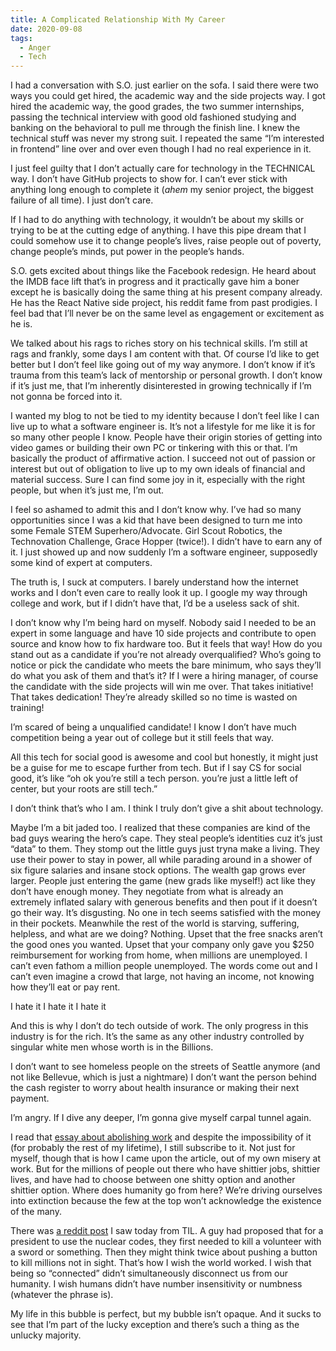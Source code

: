 ```yaml
---
title: A Complicated Relationship With My Career
date: 2020-09-08
tags:
  - Anger
  - Tech
---
```


I had a conversation with S.O. just earlier on the sofa. I said there were two ways you could get hired, the academic way and the side projects way. I got hired the academic way, the good grades, the two summer internships, passing the technical interview with good old fashioned studying and banking on the behavioral to pull me through the finish line. I knew the technical stuff was never my strong suit. I repeated the same “I’m interested in frontend” line over and over even though I had no real experience in it. 

I just feel guilty that I don’t actually care for technology in the TECHNICAL way. I don’t have GitHub projects to show for. I can’t ever stick with anything long enough to complete it (*ahem* my senior project, the biggest failure of all time). I just don’t care.

If I had to do anything with technology, it wouldn’t be about my skills or trying to be at the cutting edge of anything. I have this pipe dream that I could somehow use it to change people’s lives, raise people out of poverty, change people’s minds, put power in the people’s hands.

S.O. gets excited about things like the Facebook redesign. He heard about the IMDB face lift that’s in progress and it practically gave him a boner except he is basically doing the same thing at his present company already. He has the React Native side project, his reddit fame from past prodigies. I feel bad that I’ll never be on the same level as engagement or excitement as he is. 

We talked about his rags to riches story on his technical skills. I’m still at rags and frankly, some days I am content with that. Of course I’d like to get better but I don’t feel like going out of my way anymore. I don’t know if it’s trauma from this team’s lack of mentorship or personal growth. I don’t know if it’s just me, that I’m inherently disinterested in growing technically if I’m not gonna be forced into it. 

I wanted my blog to not be tied to my identity because I don’t feel like I can live up to what a software engineer is. It’s not a lifestyle for me like it is for so many other people I know. People have their origin stories of getting into video games or building their own PC or tinkering with this or that. I’m basically the product of affirmative action. I succeed not out of passion or interest but out of obligation to live up to my own ideals of financial and material success. Sure I can find some joy in it, especially with the right people, but when it’s just me, I’m out. 

I feel so ashamed to admit this and I don’t know why. I’ve had so many opportunities since I was a kid that have been designed to turn me into some Female STEM Superhero/Advocate. Girl Scout Robotics, the Technovation Challenge, Grace Hopper (twice!). I didn’t have to earn any of it. I just showed up and now suddenly I’m a software engineer, supposedly some kind of expert at computers. 

The truth is, I suck at computers. I barely understand how the internet works and I don’t even care to really look it up. I google my way through college and work, but if I didn’t have that, I’d be a useless sack of shit. 

I don’t know why I’m being hard on myself. Nobody said I needed to be an expert in some language and have 10 side projects and contribute to open source and know how to fix hardware too. But it feels that way! How do you stand out as a candidate if you’re not already overqualified? Who’s going to notice or pick the candidate who meets the bare minimum, who says they’ll do what you ask of them and that’s it? If I were a hiring manager, of course the candidate with the side projects will win me over. That takes initiative! That takes dedication! They’re already skilled so no time is wasted on training! 

I’m scared of being a unqualified candidate! I know I don’t have much competition being a year out of college but it still feels that way. 

All this tech for social good is awesome and cool but honestly, it might just be a guise for me to escape further from tech. But if I say CS for social good, it’s like “oh ok you’re still a tech person. you’re just a little left of center, but your roots are still tech.” 

I don’t think that’s who I am. I think I truly don’t give a shit about technology. 

Maybe I’m a bit jaded too. I realized that these companies are kind of the bad guys wearing the hero’s cape. They steal people’s identities cuz it’s just “data” to them. They stomp out the little guys just tryna make a living. They use their power to stay in power, all while parading around in a shower of six figure salaries and insane stock options. The wealth gap grows ever larger. People just entering the game (new grads like myself!) act like they don’t have enough money. They negotiate from what is already an extremely inflated salary with generous benefits and then pout if it doesn’t go their way. It’s disgusting. No one in tech seems satisfied with the money in their pockets. Meanwhile the rest of the world is starving, suffering, helpless, and what are we doing? Nothing. Upset that the free snacks aren’t the good ones you wanted. Upset that your company only gave you $250 reimbursement for working from home, when millions are unemployed. I can’t even fathom a million people unemployed. The words come out and I can’t even imagine a crowd that large, not having an income, not knowing how they’ll eat or pay rent. 

I hate it I hate it I hate it

And this is why I don’t do tech outside of work. The only progress in this industry is for the rich. It’s the same as any other industry controlled by singular white men whose worth is in the Billions. 

I don’t want to see homeless people on the streets of Seattle anymore (and not like Bellevue, which is just a nightmare) I don’t want the person behind the cash register to worry about health insurance or making their next payment. 

I’m angry. If I dive any deeper, I’m gonna give myself carpal tunnel again. 

I read that [essay about abolishing work](https://theanarchistlibrary.org/library/bob-black-the-abolition-of-work) and despite the impossibility of it (for probably the rest of my lifetime), I still subscribe to it. Not just for myself, though that is how I came upon the article, out of my own misery at work. But for the millions of people out there who have shittier jobs, shittier lives, and have had to choose between one shitty option and another shittier option. Where does humanity go from here? We’re driving ourselves into extinction because the few at the top won’t acknowledge the existence of the many.

There was [a reddit post](https://www.reddit.com/r/todayilearned/comments/io9o0u/til_in_1981_a_harvard_law_professor_published_a/) I saw today from TIL. A guy had proposed that for a president to use the nuclear codes, they first needed to kill a volunteer with a sword or something. Then they might think twice about pushing a button to kill millions not in sight. That’s how I wish the world worked. I wish that being so “connected” didn’t simultaneously disconnect us from our humanity. I wish humans didn’t have number insensitivity or numbness (whatever the phrase is). 

My life in this bubble is perfect, but my bubble isn’t opaque. And it sucks to see that I’m part of the lucky exception and there’s such a thing as the unlucky majority.